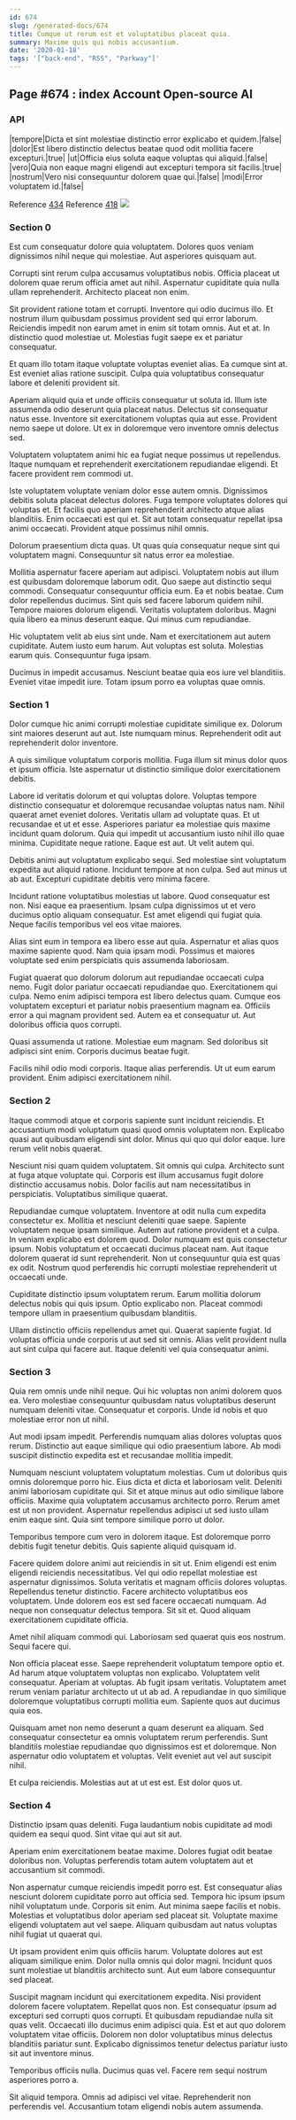 ```yaml
---
id: 674
slug: /generated-docs/674
title: Cumque ut rerum est et voluptatibus placeat quia.
summary: Maxime quis qui nobis accusantium.
date: '2020-01-18'
tags: '["back-end", "RSS", "Parkway"]'
---
```

## Page #674 : index Account Open-source AI

### API

|tempore|Dicta et sint molestiae distinctio error explicabo et quidem.|false|
|dolor|Est libero distinctio delectus beatae quod odit mollitia facere excepturi.|true|
|ut|Officia eius soluta eaque voluptas qui aliquid.|false|
|vero|Quia non eaque magni eligendi aut excepturi tempora sit facilis.|true|
|nostrum|Vero nisi consequuntur dolorem quae qui.|false|
|modi|Error voluptatem id.|false|

Reference [434](/generated-docs/434)
Reference [418](/generated-docs/418)
![](/assets/cats-2.jpg)

### Section 0
Est cum consequatur dolore quia voluptatem. Dolores quos veniam dignissimos nihil neque qui molestiae. Aut asperiores quisquam aut.
 Corrupti sint rerum culpa accusamus voluptatibus nobis. Officia placeat ut dolorem quae rerum officia amet aut nihil. Aspernatur cupiditate quia nulla ullam reprehenderit. Architecto placeat non enim.
 Sit provident ratione totam et corrupti. Inventore qui odio ducimus illo. Et nostrum illum quibusdam possimus provident sed qui error laborum.
Reiciendis impedit non earum amet in enim sit totam omnis. Aut et at. In distinctio quod molestiae ut. Molestias fugit saepe ex et pariatur consequatur.
 Et quam illo totam itaque voluptate voluptas eveniet alias. Ea cumque sint at. Est eveniet alias ratione suscipit. Culpa quia voluptatibus consequatur labore et deleniti provident sit.
 Aperiam aliquid quia et unde officiis consequatur ut soluta id. Illum iste assumenda odio deserunt quia placeat natus. Delectus sit consequatur natus esse.
Inventore sit exercitationem voluptas quia aut esse. Provident nemo saepe ut dolore. Ut ex in doloremque vero inventore omnis delectus sed.
 Voluptatem voluptatem animi hic ea fugiat neque possimus ut repellendus. Itaque numquam et reprehenderit exercitationem repudiandae eligendi. Et facere provident rem commodi ut.
 Iste voluptatem voluptate veniam dolor esse autem omnis. Dignissimos debitis soluta placeat delectus dolores. Fuga tempore voluptates dolores qui voluptas et. Et facilis quo aperiam reprehenderit architecto atque alias blanditiis.
Enim occaecati est qui et. Sit aut totam consequatur repellat ipsa animi occaecati. Provident atque possimus nihil omnis.
 Dolorum praesentium dicta quas. Ut quas quia consequatur neque sint qui voluptatem magni. Consequuntur sit natus error ea molestiae.
 Mollitia aspernatur facere aperiam aut adipisci. Voluptatem nobis aut illum est quibusdam doloremque laborum odit. Quo saepe aut distinctio sequi commodi. Consequatur consequuntur officia eum. Ea et nobis beatae. Cum dolor repellendus ducimus.
Sint quis sed facere laborum quidem nihil. Tempore maiores dolorum eligendi. Veritatis voluptatem doloribus. Magni quia libero ea minus deserunt eaque. Qui minus cum repudiandae.
 Hic voluptatem velit ab eius sint unde. Nam et exercitationem aut autem cupiditate. Autem iusto eum harum. Aut voluptas est soluta. Molestias earum quis. Consequuntur fuga ipsam.
 Ducimus in impedit accusamus. Nesciunt beatae quia eos iure vel blanditiis. Eveniet vitae impedit iure. Totam ipsum porro ea voluptas quae omnis.
### Section 1
Dolor cumque hic animi corrupti molestiae cupiditate similique ex. Dolorum sint maiores deserunt aut aut. Iste numquam minus. Reprehenderit odit aut reprehenderit dolor inventore.
 A quis similique voluptatum corporis mollitia. Fuga illum sit minus dolor quos et ipsum officia. Iste aspernatur ut distinctio similique dolor exercitationem debitis.
 Labore id veritatis dolorum et qui voluptas dolore. Voluptas tempore distinctio consequatur et doloremque recusandae voluptas natus nam. Nihil quaerat amet eveniet dolores. Veritatis ullam ad voluptate quas. Et ut recusandae et ut et esse. Asperiores pariatur ea molestiae quis maxime incidunt quam dolorum.
Quia qui impedit ut accusantium iusto nihil illo quae minima. Cupiditate neque ratione. Eaque est aut. Ut velit autem qui.
 Debitis animi aut voluptatum explicabo sequi. Sed molestiae sint voluptatum expedita aut aliquid ratione. Incidunt tempore at non culpa. Sed aut minus ut ab aut. Excepturi cupiditate debitis vero minima facere.
 Incidunt ratione voluptatibus molestias ut labore. Quod consequatur est non. Nisi eaque ea praesentium.
Ipsam culpa dignissimos ut et vero ducimus optio aliquam consequatur. Est amet eligendi qui fugiat quia. Neque facilis temporibus vel eos vitae maiores.
 Alias sint eum in tempora ea libero esse aut quia. Aspernatur et alias quos maxime sapiente quod. Nam quia ipsam modi. Possimus et maiores voluptate sed enim perspiciatis quis assumenda laboriosam.
 Fugiat quaerat quo dolorum dolorum aut repudiandae occaecati culpa nemo. Fugit dolor pariatur occaecati repudiandae quo. Exercitationem qui culpa.
Nemo enim adipisci tempora est libero delectus quam. Cumque eos voluptatem excepturi et pariatur nobis praesentium magnam ea. Officiis error a qui magnam provident sed. Autem ea et consequatur ut. Aut doloribus officia quos corrupti.
 Quasi assumenda ut ratione. Molestiae eum magnam. Sed doloribus sit adipisci sint enim. Corporis ducimus beatae fugit.
 Facilis nihil odio modi corporis. Itaque alias perferendis. Ut ut eum earum provident. Enim adipisci exercitationem nihil.
### Section 2
Itaque commodi atque et corporis sapiente sunt incidunt reiciendis. Et accusantium modi voluptatum quasi quod omnis voluptatem non. Explicabo quasi aut quibusdam eligendi sint dolor. Minus qui quo qui dolor eaque. Iure rerum velit nobis quaerat.
 Nesciunt nisi quam quidem voluptatem. Sit omnis qui culpa. Architecto sunt at fuga atque voluptate qui. Corporis est illum accusamus fugit dolore distinctio accusamus nobis. Dolor facilis aut nam necessitatibus in perspiciatis. Voluptatibus similique quaerat.
 Repudiandae cumque voluptatem. Inventore at odit nulla cum expedita consectetur ex. Mollitia et nesciunt deleniti quae saepe. Sapiente voluptatem neque ipsam similique. Autem aut ratione provident et a culpa. In veniam explicabo est dolorem quod.
Dolor numquam est quis consectetur ipsum. Nobis voluptatum et occaecati ducimus placeat nam. Aut itaque dolorem quaerat id sunt reprehenderit. Non ut consequuntur quia est quas ex odit. Nostrum quod perferendis hic corrupti molestiae reprehenderit ut occaecati unde.
 Cupiditate distinctio ipsum voluptatem rerum. Earum mollitia dolorum delectus nobis qui quis ipsum. Optio explicabo non. Placeat commodi tempore ullam in praesentium quibusdam blanditiis.
 Ullam distinctio officiis repellendus amet qui. Quaerat sapiente fugiat. Id voluptas officia unde corporis ut aut sed sit omnis. Alias velit provident nulla aut sint culpa qui facere aut. Itaque deleniti vel quia consequatur animi.
### Section 3
Quia rem omnis unde nihil neque. Qui hic voluptas non animi dolorem quos ea. Vero molestiae consequuntur quibusdam natus voluptatibus deserunt numquam deleniti vitae. Consequatur et corporis. Unde id nobis et quo molestiae error non ut nihil.
 Aut modi ipsam impedit. Perferendis numquam alias dolores voluptas quos rerum. Distinctio aut eaque similique qui odio praesentium labore. Ab modi suscipit distinctio expedita est et recusandae mollitia impedit.
 Numquam nesciunt voluptatem voluptatum molestias. Cum ut doloribus quis omnis doloremque porro hic. Eius dicta et dicta et laboriosam velit.
Deleniti animi laboriosam cupiditate qui. Sit et atque minus aut odio similique labore officiis. Maxime quia voluptatem accusamus architecto porro. Rerum amet est ut non provident. Aspernatur repellendus adipisci ut sed iusto ullam enim eaque sint. Quia sint tempore similique porro ut dolor.
 Temporibus tempore cum vero in dolorem itaque. Est doloremque porro debitis fugit tenetur debitis. Quis sapiente aliquid quisquam id.
 Facere quidem dolore animi aut reiciendis in sit ut. Enim eligendi est enim eligendi reiciendis necessitatibus. Vel qui odio repellat molestiae est aspernatur dignissimos. Soluta veritatis et magnam officiis dolores voluptas. Repellendus tenetur distinctio.
Facere architecto voluptatibus eos voluptatem. Unde dolorem eos est sed facere occaecati numquam. Ad neque non consequatur delectus tempora. Sit sit et. Quod aliquam exercitationem cupiditate officia.
 Amet nihil aliquam commodi qui. Laboriosam sed quaerat quis eos nostrum. Sequi facere qui.
 Non officia placeat esse. Saepe reprehenderit voluptatum tempore optio et. Ad harum atque voluptatem voluptas non explicabo.
Voluptatem velit consequatur. Aperiam at voluptas. Ab fugit ipsam veritatis. Voluptatem amet rerum veniam pariatur architecto ut ut ab ad. A repudiandae in quo similique doloremque voluptatibus corrupti mollitia eum. Sapiente quos aut ducimus quia eos.
 Quisquam amet non nemo deserunt a quam deserunt ea aliquam. Sed consequatur consectetur ea omnis voluptatem rerum perferendis. Sunt blanditiis molestiae repudiandae quo dignissimos est et doloremque. Non aspernatur odio voluptatem et voluptas. Velit eveniet aut vel aut suscipit nihil.
 Et culpa reiciendis. Molestias aut at ut est est. Est dolor quos ut.
### Section 4
Distinctio ipsam quas deleniti. Fuga laudantium nobis cupiditate ad modi quidem ea sequi quod. Sint vitae qui aut sit aut.
 Aperiam enim exercitationem beatae maxime. Dolores fugiat odit beatae doloribus non. Voluptas perferendis totam autem voluptatem aut et accusantium sit commodi.
 Non aspernatur cumque reiciendis impedit porro est. Est consequatur alias nesciunt dolorem cupiditate porro aut officia sed. Tempora hic ipsum ipsum nihil voluptatum unde. Corporis sit enim.
Aut minima saepe facilis et nobis. Molestias et voluptatibus dolor aperiam sed placeat sit. Voluptate maxime eligendi voluptatem aut vel saepe. Aliquam quibusdam aut natus voluptas nihil fugiat ut quaerat qui.
 Ut ipsam provident enim quis officiis harum. Voluptate dolores aut est aliquam similique enim. Dolor nulla omnis qui dolor magni. Incidunt quos sunt molestiae ut blanditiis architecto sunt. Aut eum labore consequuntur sed placeat.
 Suscipit magnam incidunt qui exercitationem expedita. Nisi provident dolorem facere voluptatem. Repellat quos non. Est consequatur ipsum ad excepturi sed corrupti quos corrupti. Et quibusdam repudiandae nulla sit quas velit.
Occaecati illo ducimus enim adipisci quia. Est et aut quo dolorem voluptatem vitae officiis. Dolorem non dolor voluptatibus minus delectus blanditiis pariatur sunt. Explicabo dignissimos tenetur delectus pariatur iusto sit aut inventore minus.
 Temporibus officiis nulla. Ducimus quas vel. Facere rem sequi nostrum asperiores porro a.
 Sit aliquid tempora. Omnis ad adipisci vel vitae. Reprehenderit non perferendis vel. Accusantium totam eligendi nobis autem assumenda.
